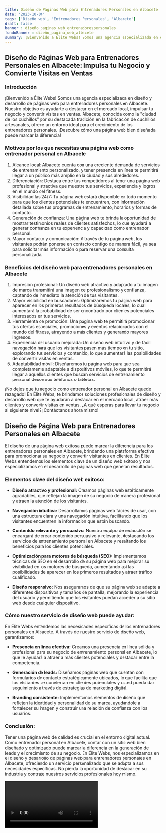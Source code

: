 ```yaml
---
title: Diseño de Páginas Web para Entrenadores Personales en Albacete
date: '2023-10-04'
tags: ['Diseño web', 'Entrenadores Personales', 'Albacete']
draft: false
banner : diseño_paginas_web_entrenadorespersonales
fondoBanner : diseño_pagina_web_albacete
summary: ¡Bienvenido a Élite Webs! Somos una agencia especializada en diseño y desarrollo de páginas web para entrenadores personales en Albacete. Nuestro objetivo es ayudarte a destacar en el mercado local, impulsar tu negocio y convertir visitas en ventas. Albacete, conocida como la ciudad de los cuchillos por su destacada tradición en la fabricación de cuchillos artesanales, ofrece un entorno ideal para el crecimiento de los entrenadores personales. ¡Descubre cómo una página web bien diseñada puede marcar la diferencia!
---
```


## Diseño de Páginas Web para Entrenadores Personales en Albacete: Impulsa tu Negocio y Convierte Visitas en Ventas

### Introducción

¡Bienvenido a Élite Webs! Somos una agencia especializada en diseño y desarrollo de páginas web para entrenadores personales en Albacete. Nuestro objetivo es ayudarte a destacar en el mercado local, impulsar tu negocio y convertir visitas en ventas. Albacete, conocida como la "ciudad de los cuchillos" por su destacada tradición en la fabricación de cuchillos artesanales, ofrece un entorno ideal para el crecimiento de los entrenadores personales. ¡Descubre cómo una página web bien diseñada puede marcar la diferencia!

### Motivos por los que necesitas una página web como entrenador personal en Albacete

1. Alcance local: Albacete cuenta con una creciente demanda de servicios de entrenamiento personalizado, y tener presencia en línea te permitirá llegar a un público más amplio en la ciudad y sus alrededores.
2. Diferenciación: Destaca entre tus competidores al tener una página web profesional y atractiva que muestre tus servicios, experiencia y logros en el mundo del fitness.
3. Visibilidad las 24/7: Tu página web estará disponible en todo momento para que los clientes potenciales te encuentren, con información detallada sobre tus programas de entrenamiento, horarios y formas de contacto.
4. Generación de confianza: Una página web te brinda la oportunidad de mostrar testimonios reales de clientes satisfechos, lo que ayudará a generar confianza en tu experiencia y capacidad como entrenador personal.
5. Mayor contacto y comunicación: A través de tu página web, los visitantes podrán ponerse en contacto contigo de manera fácil, ya sea para solicitar más información o para reservar una consulta personalizada.

### Beneficios del diseño web para entrenadores personales en Albacete

1. Impresión profesional: Un diseño web atractivo y adaptado a tu imagen de marca transmitirá una imagen de profesionalismo y confianza, captando de inmediato la atención de tus visitantes.
2. Mayor visibilidad en buscadores: Optimizaremos tu página web para aparecer en los primeros resultados de búsqueda locales, lo cual aumentará la probabilidad de ser encontrado por clientes potenciales interesados en tus servicios.
3. Herramienta de promoción: Una página web te permitirá promocionar tus ofertas especiales, promociones y eventos relacionados con el mundo del fitness, atrayendo a más clientes y generando mayores ingresos.
4. Experiencia del usuario mejorada: Un diseño web intuitivo y de fácil navegación hará que los visitantes pasen más tiempo en tu sitio, explorando tus servicios y contenido, lo que aumentará las posibilidades de convertir visitas en ventas.
5. Adaptabilidad móvil: Diseñaremos tu página web para que sea completamente adaptable a dispositivos móviles, lo que te permitirá llegar a aquellos clientes que buscan servicios de entrenamiento personal desde sus teléfonos o tabletas.

¡No dejes que tu negocio como entrenador personal en Albacete quede rezagado! En Élite Webs, te brindamos soluciones profesionales de diseño y desarrollo web que te ayudarán a destacar en el mercado local, atraer más clientes y convertir visitas en ventas. ¿A qué esperas para llevar tu negocio al siguiente nivel? ¡Contáctanos ahora mismo!

<GifSeo />

<Cta />

## Diseño de Página Web para Entrenadores Personales en Albacete

El diseño de una página web exitosa puede marcar la diferencia para los entrenadores personales en Albacete, brindando una plataforma efectiva para promocionar su negocio y convertir visitantes en clientes. En Élite Webs entendemos los elementos clave de un diseño web exitoso y nos especializamos en el desarrollo de páginas web que generan resultados. 

### Elementos clave del diseño web exitoso:

- **Diseño atractivo y profesional:** Creamos páginas web estéticamente agradables, que reflejan la imagen de su negocio de manera profesional y atraen la atención de los visitantes.

- **Navegación intuitiva:** Desarrollamos páginas web fáciles de usar, con una estructura clara y una navegación intuitiva, facilitando que los visitantes encuentren la información que están buscando.

- **Contenido relevante y persuasivo:** Nuestro equipo de redacción se encargará de crear contenido persuasivo y relevante, destacando los servicios de entrenamiento personal en Albacete y resaltando los beneficios para los clientes potenciales.

- **Optimización para motores de búsqueda (SEO):** Implementamos técnicas de SEO en el desarrollo de su página web para mejorar su visibilidad en los motores de búsqueda, aumentando así las posibilidades de aparecer en los primeros resultados y atraer tráfico cualificado.

- **Diseño responsivo:** Nos aseguramos de que su página web se adapte a diferentes dispositivos y tamaños de pantalla, mejorando la experiencia del usuario y permitiendo que los visitantes puedan acceder a su sitio web desde cualquier dispositivo.

### Cómo nuestro servicio de diseño web puede ayudar:

En Élite Webs entendemos las necesidades específicas de los entrenadores personales en Albacete. A través de nuestro servicio de diseño web, garantizamos:

- **Presencia en línea efectiva:** Creamos una presencia en línea sólida y profesional para su negocio de entrenamiento personal en Albacete, lo que le ayudará a atraer a más clientes potenciales y destacar entre la competencia.

- **Generación de leads:** Diseñamos páginas web que cuentan con formularios de contacto estratégicamente ubicados, lo que facilita que los visitantes se conviertan en clientes potenciales y usted pueda dar seguimiento a través de estrategias de marketing digital.

- **Branding consistente:** Implementamos elementos de diseño que reflejen la identidad y personalidad de su marca, ayudándole a fortalecer su imagen y construir una relación de confianza con los usuarios.

### Conclusión:

Tener una página web de calidad es crucial en el entorno digital actual. Como entrenador personal en Albacete, contar con un sitio web bien diseñado y optimizado puede marcar la diferencia en la generación de leads y el crecimiento de su negocio. En Élite Webs, nos especializamos en el diseño y desarrollo de páginas web para entrenadores personales en Albacete, ofreciendo un servicio personalizado que se adapta a sus necesidades específicas. No pierda la oportunidad de destacar en su industria y contrate nuestros servicios profesionales hoy mismo.

<Video />

<CtaBot job='Entrenadores Personales' city='Albacete'/>

<Gmaps query='Albacete+españa+maps' />